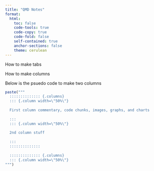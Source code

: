 ```yaml
---
title: "QMD Notes"
format: 
  html:
    toc: false
    code-tools: true  
    code-copy: true
    code-fold: false
    self-contained: true
    anchor-sections: false
    theme: cerulean
---
```


How to make tabs



How to make columns 

Below is the psuedo code to make two columns


```r

paste("""
  :::::::::::::: {.columns}
  ::: {.column width=\"50%\"}
  
  First column commentary, code chunks, images, graphs, and charts
  
  :::
  ::: {.column width=\"50%\"}
  
  2nd column stuff
  
  :::
  ::::::::::::::
  
  :::::::::::::: {.columns}
  ::: {.column width=\"50%\"}
""")

```